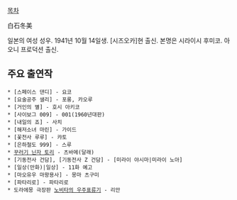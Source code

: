 [[목차]]

白石冬美

일본의 여성 성우. 1941년 10월 14일생. [시즈오카]현 출신. 본명은 시라이시 후미코. 아오니 프로덕션 출신.

== 주요 출연작 ==
 * [스페이스 댄디] - 요코
 * [요술공주 샐리] - 포롱, 카오루
 * [거인의 별] - 호시 아키코
 * [사이보그 009] - 001(1960년대판)
 * [내일의 죠] - 사치
 * [해저소녀 마린] - 가이드
 * [꽃천사 루루] - 캬토
 * [은하철도 999] - 스루
 * [[꾸러기 닌자 토리]] - 츠바메(달래)
 * [기동전사 건담], [기동전사 Z 건담] - [미라이 야시마|미라이 노아]
 * [일상(만화)|일상] - 11화 예고
 * [마오유우 마왕용사] - 몽마 츠구미
 * [파타리로] - 파타리로
 * 도라에몽 극장판 [[노비타의 우주표류기]] - 리안

